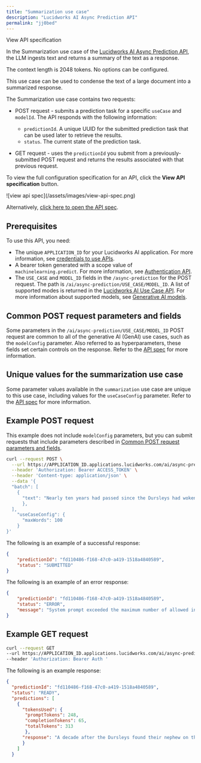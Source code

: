 ```yaml
---
title: "Summarization use case"
description: "Lucidworks AI Async Prediction API"
permalink: "jj0bed"
---
```


View API specification

In the Summarization use case of the [Lucidworks AI Async Prediction API](/lw-platform/ai/55ug0f/async-prediction-api), the LLM ingests text and returns a summary of the text as a response.

The context length is 2048 tokens. No options can be configured.

This use case can be used to condense the text of a large document into a summarized response.

The Summarization use case contains two requests:

* POST request - submits a prediction task for a specific `useCase` and `modelId`. The API responds with the following information:

  + `predictionId`. A unique UUID for the submitted prediction task that can be used later to retrieve the results.
  + `status`. The current state of the prediction task.
* GET request - uses the `predictionId` you submit from a previously-submitted POST request and returns the results associated with that previous request.

<Note>

To view the full configuration specification for an API, click the **View API specification** button.

<Frame>![view api spec](/assets/images/view-api-spec.png)</Frame>

Alternatively, [click here to open the API spec](?open-api=true).

</Note>



## Prerequisites

To use this API, you need:

* The unique `APPLICATION_ID` for your Lucidworks AI application. For more information, see [credentials to use APIs](/lw-platform/platform/oqzogo/apis-and-credentials#credentials).
* A bearer token generated with a scope value of `machinelearning.predict`. For more information, see [Authentication API](/lw-platform/ai/oa96k5/authentication-api).
* The `USE_CASE` and `MODEL_ID` fields in the `/async-prediction` for the POST request. The path is `/ai/async-prediction/USE_CASE/MODEL_ID`. A list of supported modes is returned in the [Lucidworks AI Use Case API](/lw-platform/ai/0stpyb/use-case-api). For more information about supported models, see [Generative AI models](/lw-platform/ai/r7ai90/generative-ai#generative-ai-models).

## Common POST request parameters and fields

Some parameters in the `/ai/async-prediction/USE_CASE/MODEL_ID` POST request are common to all of the generative AI (GenAI) use cases, such as the `modelConfig` parameter.
Also referred to as hyperparameters, these fields set certain controls on the response.
Refer to the [API spec](?open-api=true) for more information.

## Unique values for the summarization use case

Some parameter values available in the `summarization` use case are unique to this use case, including values for the `useCaseConfig` parameter.
Refer to the [API spec](?open-api=true) for more information.

## Example POST request

This example does not include `modelConfig` parameters, but you can submit requests that include parameters described in [Common POST request parameters and fields](#common-post-request-parameters-and-fields).

```bash
curl --request POST \
  --url https://APPLICATION_ID.applications.lucidworks.com/ai/async-prediction/summarization/MODEL_ID \
  --header 'Authorization: Bearer ACCESS_TOKEN' \
  --header 'Content-type: application/json' \
  --data '{
  "batch": [
    {
      "text": "Nearly ten years had passed since the Dursleys had woken up to find their nephew on the front step, but Privet Drive had hardly changed at all. The sun rose on the same tidy front gardens and lit up the brass number four on the Dursleys'\'' front door; it crept into their living room, which was almost exactly the same as it had been on the night when Mr. Dursley had seen that fateful news report about the owls. Only the photographs on the mantelpiece really showed how much time had passed. Ten years ago, there had been lots of pictures of what looked like a large pink beach ball wearing different-colored bonnets - but Dudley Dursley was no longer a baby, and now the photographs showed a large blond boy riding his first bicycle, on a carousel at the fair, playing a computer game with his father, being hugged and kissed by his mother. The room held no sign at all that another boy lived in the house, too."
      },
  ],
    "useCaseConfig": {
      "maxWords": 100
    }
}'

```

The following is an example of a successful response:

```json
{
	"predictionId": "fd110486-f168-47c0-a419-1518a4840589",
	"status": "SUBMITTED"
}

```

The following is an example of an error response:

```json
{
	"predictionId": "fd110486-f168-47c0-a419-1518a4840589",
	"status": "ERROR",
	"message": "System prompt exceeded the maximum number of allowed input tokens: 81 vs -1091798"
}

```

## Example GET request

```bash
curl --request GET
--url https://APPLICATION_ID.applications.lucidworks.com/ai/async-prediction/PREDICTION_ID
--header 'Authorization: Bearer Auth '

```

The following is an example response:

```json
{
  "predictionId": "fd110486-f168-47c0-a419-1518a4840589",
  "status": "READY",
  "predictions": [
    {
      "tokensUsed": {
       "promptTokens": 248,
       "completionTokens": 65,
       "totalTokens": 313
       },
      "response": "A decade after the Dursleys found their nephew on their doorstep, Privet Drive remains largely unchanged. The only noticeable difference is in the family photographs, which now depict Dudley Dursley as a large blond boy engaged in various activities, replacing his baby pictures. There is no indication of another boy living in the house."
      }
    ]
  }

```